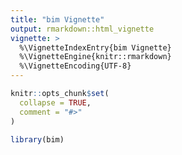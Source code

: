 ```yaml
---
title: "bim Vignette"
output: rmarkdown::html_vignette
vignette: >
  %\VignetteIndexEntry{bim Vignette}
  %\VignetteEngine{knitr::rmarkdown}
  %\VignetteEncoding{UTF-8}
---
```


```r
knitr::opts_chunk$set(
  collapse = TRUE,
  comment = "#>"
)
```

```r
library(bim)
```
